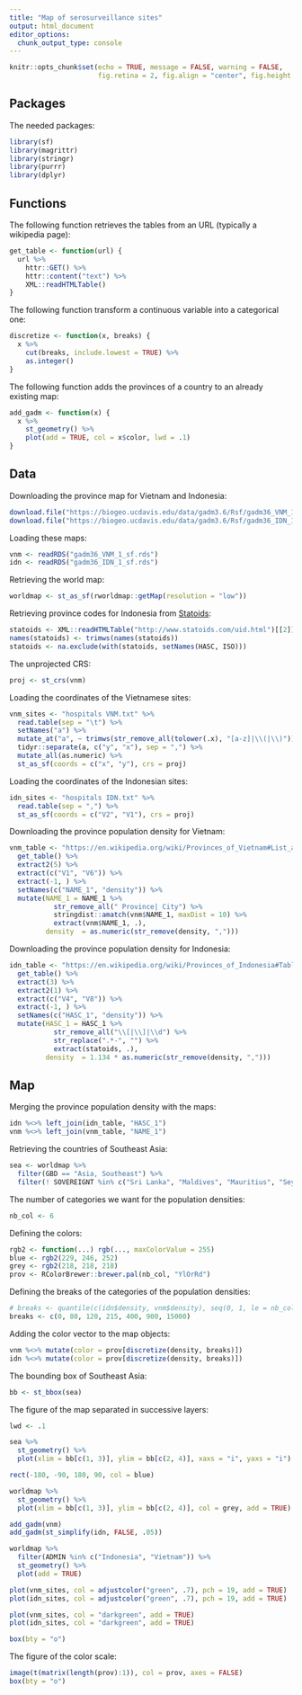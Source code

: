 ```yaml
---
title: "Map of serosurveillance sites"
output: html_document
editor_options: 
  chunk_output_type: console
---
```


```r
knitr::opts_chunk$set(echo = TRUE, message = FALSE, warning = FALSE,
                      fig.retina = 2, fig.align = "center", fig.height = 7.010417)
```

## Packages

The needed packages:

```r
library(sf)
library(magrittr)
library(stringr)
library(purrr)
library(dplyr)
```

## Functions

The following function retrieves the tables from an URL (typically a wikipedia page):

```r
get_table <- function(url) {
  url %>% 
    httr::GET() %>% 
    httr::content("text") %>% 
    XML::readHTMLTable()
}
```

The following function transform a continuous variable into a categorical one:

```r
discretize <- function(x, breaks) {
  x %>% 
    cut(breaks, include.lowest = TRUE) %>% 
    as.integer()
}
```

The following function adds the provinces of a country to an already existing map:

```r
add_gadm <- function(x) {
  x %>% 
    st_geometry() %>% 
    plot(add = TRUE, col = x$color, lwd = .1)
}
```

## Data

Downloading the province map for Vietnam and Indonesia:

```r
download.file("https://biogeo.ucdavis.edu/data/gadm3.6/Rsf/gadm36_VNM_1_sf.rds", "gadm36_VNM_1_sf.rds")
download.file("https://biogeo.ucdavis.edu/data/gadm3.6/Rsf/gadm36_IDN_1_sf.rds", "gadm36_IDN_1_sf.rds")
```

Loading these maps:

```r
vnm <- readRDS("gadm36_VNM_1_sf.rds")
idn <- readRDS("gadm36_IDN_1_sf.rds")
```

Retrieving the world map:

```r
worldmap <- st_as_sf(rworldmap::getMap(resolution = "low"))
```

Retrieving province codes for Indonesia from [Statoids](http://www.statoids.com):

```r
statoids <- XML::readHTMLTable("http://www.statoids.com/uid.html")[[2]]
names(statoids) <- trimws(names(statoids))
statoids <- na.exclude(with(statoids, setNames(HASC, ISO)))
```

The unprojected CRS:

```r
proj <- st_crs(vnm)
```

Loading the coordinates of the Vietnamese sites:

```r
vnm_sites <- "hospitals VNM.txt" %>%
  read.table(sep = "\t") %>% 
  setNames("a") %>% 
  mutate_at("a", ~ trimws(str_remove_all(tolower(.x), "[a-z]|\\(|\\)"))) %>% 
  tidyr::separate(a, c("y", "x"), sep = ",") %>% 
  mutate_all(as.numeric) %>% 
  st_as_sf(coords = c("x", "y"), crs = proj)
```

Loading the coordinates of the Indonesian sites:

```r
idn_sites <- "hospitals IDN.txt" %>%
  read.table(sep = ",") %>% 
  st_as_sf(coords = c("V2", "V1"), crs = proj)
```

Downloading the province population density for Vietnam:

```r
vnm_table <- "https://en.wikipedia.org/wiki/Provinces_of_Vietnam#List_and_statistics" %>%
  get_table() %>% 
  extract2(5) %>%
  extract(c("V1", "V6")) %>%
  extract(-1, ) %>% 
  setNames(c("NAME_1", "density")) %>% 
  mutate(NAME_1 = NAME_1 %>% 
           str_remove_all(" Province| City") %>% 
           stringdist::amatch(vnm$NAME_1, maxDist = 10) %>% 
           extract(vnm$NAME_1, .),
         density  = as.numeric(str_remove(density, ",")))
```

Downloading the province population density for Indonesia:

```r
idn_table <- "https://en.wikipedia.org/wiki/Provinces_of_Indonesia#Table_of_provinces" %>%
  get_table() %>% 
  extract(3) %>%
  extract2(1) %>%
  extract(c("V4", "V8")) %>% 
  extract(-1, ) %>% 
  setNames(c("HASC_1", "density")) %>% 
  mutate(HASC_1 = HASC_1 %>%
           str_remove_all("\\[|\\]|\\d") %>% 
           str_replace(".*-", "") %>% 
           extract(statoids, .),
         density  = 1.134 * as.numeric(str_remove(density, ",")))
```

## Map

Merging the province population density with the maps:

```r
idn %<>% left_join(idn_table, "HASC_1")
vnm %<>% left_join(vnm_table, "NAME_1")
```

Retrieving the countries of Southeast Asia:

```r
sea <- worldmap %>% 
  filter(GBD == "Asia, Southeast") %>% 
  filter(! SOVEREIGNT %in% c("Sri Lanka", "Maldives", "Mauritius", "Seychelles"))
```

The number of categories we want for the population densities:

```r
nb_col <- 6
```

Defining the colors:

```r
rgb2 <- function(...) rgb(..., maxColorValue = 255)
blue <- rgb2(229, 246, 252)
grey <- rgb2(218, 218, 218)
prov <- RColorBrewer::brewer.pal(nb_col, "YlOrRd")
```

Defining the breaks of the categories of the population densities:

```r
# breaks <- quantile(c(idn$density, vnm$density), seq(0, 1, le = nb_col + 1))
breaks <- c(0, 80, 120, 215, 400, 900, 15000)
```

Adding the color vector to the map objects:

```r
vnm %<>% mutate(color = prov[discretize(density, breaks)])
idn %<>% mutate(color = prov[discretize(density, breaks)])
```

The bounding box of Southeast Asia:

```r
bb <- st_bbox(sea)
```

The figure of the map separated in successive layers:

```r
lwd <- .1

sea %>% 
  st_geometry() %>% 
  plot(xlim = bb[c(1, 3)], ylim = bb[c(2, 4)], xaxs = "i", yaxs = "i")

rect(-180, -90, 180, 90, col = blue)

worldmap %>% 
  st_geometry() %>% 
  plot(xlim = bb[c(1, 3)], ylim = bb[c(2, 4)], col = grey, add = TRUE)

add_gadm(vnm)
add_gadm(st_simplify(idn, FALSE, .05))

worldmap %>%
  filter(ADMIN %in% c("Indonesia", "Vietnam")) %>% 
  st_geometry() %>% 
  plot(add = TRUE)

plot(vnm_sites, col = adjustcolor("green", .7), pch = 19, add = TRUE)
plot(idn_sites, col = adjustcolor("green", .7), pch = 19, add = TRUE)

plot(vnm_sites, col = "darkgreen", add = TRUE)
plot(idn_sites, col = "darkgreen", add = TRUE)

box(bty = "o")
```

The figure of the color scale:

```r
image(t(matrix(length(prov):1)), col = prov, axes = FALSE)
box(bty = "o")
```

